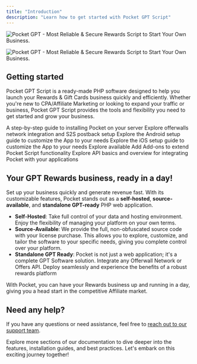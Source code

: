 ```yaml
---
title: "Introduction"
description: "Learn how to get started with Pocket GPT Script"
---
```


<Frame>
  <img
    className="block dark:hidden"
    src="/images/product/pocket_v4_inline.png"
    alt="Pocket GPT - Most Reliable & Secure Rewards Script to Start Your Own Business."
  />

  <img
    className="hidden dark:block"
    src="/images/product/pocket_v4_inline.png"
    alt="Pocket GPT - Most Reliable & Secure Rewards Script to Start Your Own Business."
  />
</Frame>

## Getting started

Pocket GPT Script is a ready-made PHP software designed to help you launch your Rewards & Gift Cards business quickly and efficiently. Whether you're new to CPA/Affiliate Marketing or looking to expand your traffic or business, Pocket GPT Script provides the tools and flexibility you need to get started and grow your business.

<CardGroup cols="2">
  <Card title="Installation" icon="rocket" href="/get-started/installation">
    A step-by-step guide to installing Pocket on your server
  </Card>
  <Card title="Offerwalls Setup" icon="star" href="/offerwalls/introduction">
    Explore offerwalls network integration and S2S postback setup
  </Card>
  <Card title="Android App Setup" icon="android" href="/android/introduction">
    Explore the Android setup guide to customize the App to your needs
  </Card>
  <Card title="IOS App Setup" icon="apple" href="/ios/introduction">
    Explore the iOS setup guide to customize the App to your needs
  </Card>
  <Card title="Add-ons" icon="puzzle-piece" href="/add-ons/introduction">
    Explore available Add Add-ons to extend Pocket Script functionality
  </Card>
  <Card title="API" icon="brackets-curly" href="/api-guide/overview">
    Explore API basics and overview for integrating Pocket with your applications
  </Card>
</CardGroup>

## Your GPT Rewards business, ready in a day\!

Set up your business quickly and generate revenue fast. With its customizable features, Pocket stands out as a **self-hosted**, **source-available**, and **standalone GPT-ready** PHP web application.

- **Self-Hosted**: Take full control of your data and hosting environment. Enjoy the flexibility of managing your platform on your own terms.
- **Source-Available**: We provide the full, non-obfuscated source code with your license purchase. This allows you to explore, customize, and tailor the software to your specific needs, giving you complete control over your platform.
- **Standalone GPT Ready**: Pocket is not just a web application; it's a complete GPT Software solution. Integrate any Offerwall Network or Offers API. Deploy seamlessly and experience the benefits of a robust rewards platform

With Pocket, you can have your Rewards business up and running in a day, giving you a head start in the competitive Affiliate market.

## Need any help?

If you have any questions or need assistance, feel free to [reach out to our support team](https://droidoxy.com/support/).

Explore more sections of our documentation to dive deeper into the features, installation guides, and best practices. Let's embark on this exciting journey together\!
